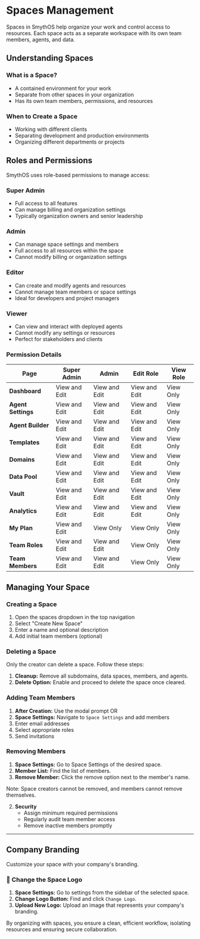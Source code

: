 # Spaces Management

Spaces in SmythOS help organize your work and control access to resources. Each space acts as a separate workspace with its own team members, agents, and data.

## Understanding Spaces

### What is a Space?
- A contained environment for your work
- Separate from other spaces in your organization
- Has its own team members, permissions, and resources

### When to Create a Space
- Working with different clients
- Separating development and production environments
- Organizing different departments or projects

## Roles and Permissions

SmythOS uses role-based permissions to manage access:

### Super Admin
- Full access to all features
- Can manage billing and organization settings
- Typically organization owners and senior leadership

### Admin
- Can manage space settings and members
- Full access to all resources within the space
- Cannot modify billing or organization settings

### Editor
- Can create and modify agents and resources
- Cannot manage team members or space settings
- Ideal for developers and project managers

### Viewer
- Can view and interact with deployed agents
- Cannot modify any settings or resources
- Perfect for stakeholders and clients

### Permission Details

| Page               | Super Admin        | Admin             | Edit Role         | View Role      |
|--------------------|--------------------|-------------------|-------------------|----------------|
| **Dashboard**      | View and Edit      | View and Edit     | View and Edit     | View Only      |
| **Agent Settings** | View and Edit      | View and Edit     | View and Edit     | View Only      |
| **Agent Builder**  | View and Edit      | View and Edit     | View and Edit     | View Only      |
| **Templates**      | View and Edit      | View and Edit     | View and Edit     | View Only      |
| **Domains**        | View and Edit      | View and Edit     | View and Edit     | View Only      |
| **Data Pool**      | View and Edit      | View and Edit     | View and Edit     | View Only      |
| **Vault**          | View and Edit      | View and Edit     | View and Edit     | View Only      |
| **Analytics**      | View and Edit      | View and Edit     | View and Edit     | View Only      |
| **My Plan**        | View and Edit      | View Only         | View Only         | View Only      |
| **Team Roles**     | View and Edit      | View and Edit     | View Only         | View Only      |
| **Team Members**   | View and Edit      | View and Edit     | View Only         | View Only      |

## Managing Your Space

### Creating a Space
1. Open the spaces dropdown in the top navigation
2. Select "Create New Space"
3. Enter a name and optional description
4. Add initial team members (optional)

### Deleting a Space
Only the creator can delete a space. Follow these steps:
1. **Cleanup:** Remove all subdomains, data spaces, members, and agents.
2. **Delete Option:** Enable and proceed to delete the space once cleared.

### Adding Team Members
1. **After Creation:** Use the modal prompt OR
2. **Space Settings:** Navigate to `Space Settings` and add members
3. Enter email addresses
4. Select appropriate roles
5. Send invitations

### Removing Members
1. **Space Settings:** Go to Space Settings of the desired space.
2. **Member List:** Find the list of members.
3. **Remove Member:** Click the remove option next to the member's name.

Note: Space creators cannot be removed, and members cannot remove themselves.

2. **Security**
   - Assign minimum required permissions
   - Regularly audit team member access
   - Remove inactive members promptly
   
---

## Company Branding
Customize your space with your company's branding.

### 🔄 Change the Space Logo
1. **Space Settings:** Go to settings from the sidebar of the selected space.
2. **Change Logo Button:** Find and click `Change Logo`.
3. **Upload New Logo:** Upload an image that represents your company's branding.

By organizing with spaces, you ensure a clean, efficient workflow, isolating resources and ensuring secure collaboration.

<Arcade 
src="https://demo.arcade.software/lW4Mz6IcJLe8NzckhbPt?embed&embed_mobile=tab&embed_desktop=inline&show_copy_link=true" 
title="Company Branding | SmythOS" />